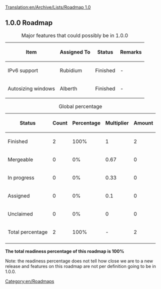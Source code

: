 [[Translation:en/Archive/Lists/Roadmap 1.0]]
{{en/Historical}}
{{en/Roadmapheader|
previous=en/Archive/Lists/Roadmap 0.7|
current=Roadmap 1.0|
next=en/Archive/Lists/Roadmap 1.1|
}}
== 1.0.0 Roadmap ==

{| border="1"
|+ Major features that could possibly be in 1.0.0
|-
! Item !! Assigned To !! Status !! Remarks
|-
|IPv6 support || Rubidium
!class="done" | Finished || -
|-
|Autosizing windows || Alberth
!class="done" | Finished || -
|}




{| border="1"
|+ Global percentage
|-
! Status !! Count !! Percentage !! Multiplier !! Amount
|-
!class="checked" | Finished || 2 || 100% || 1 || 2
|-
!class="wip" | Mergeable || 0 || 0% || 0.67 || 0
|-
!class="wip" | In progress || 0 || 0% || 0.33 || 0
|-
!class="claimed" | Assigned || 0 || 0% || 0.1 || 0
|-
!class="unclaimed" | Unclaimed || 0 || 0% || 0 || 0
|-
!class="wip" | Total percentage 
!class="wip" | 2
!class="wip" | 100% 
!class="wip" | - 
!class="wip" | 2
|-
|}
'''The total readiness percentage of this roadmap is 100%'''

Note: the readiness percentage does not tell how close we are to a new release and features on this roadmap are not per definition going to be in 1.0.0.
[[Category:en/Roadmaps]]